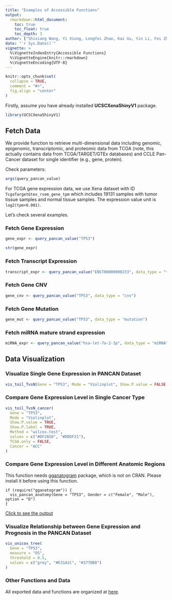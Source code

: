 ```yaml
---
title: "Examples of Accessible Functions"
output: 
  rmarkdown::html_document:
    toc: true
    toc_float: true
    toc_depth: 3
author: ["Shixiang Wang, Yi Xiong, Longfei Zhao, Kai Gu, Yin Li, Fei Zhao"]
date: "`r Sys.Date()`"
vignette: >
  %\VignetteIndexEntry{Accessible Functions}
  %\VignetteEngine{knitr::rmarkdown}
  %\VignetteEncoding{UTF-8}
---
```


```r
knitr::opts_chunk$set(
  collapse = TRUE,
  comment = "#>",
  fig.align = "center"
)
```

Firstly, assume you have already installed **UCSCXenaShinyV1** package.

```r
library(UCSCXenaShinyV1)
```

## Fetch Data

We provide function to retrieve multi-dimensional data including genomic, epigenomic, transcriptomic, and proteomic data from TCGA (note, this actually contains data from TCGA/TARGET/GTEx databases) and CCLE Pan-Cancer dataset for single identifier (e.g., gene, protein).

Check parameters:

```r
args(query_pancan_value)
```

For TCGA gene expression data, we use Xena dataset with ID `TcgaTargetGtex_rsem_gene_tpm` which includes 19131 samples with tumor tissue samples and normal tissue samples. The expression value unit is `log2(tpm+0.001)`.

Let's check several examples.

### Fetch Gene Expression

```r
gene_expr <- query_pancan_value("TP53")
```

```r
str(gene_expr)
```

### Fetch Transcript Expression

```r
transcript_expr <- query_pancan_value("ENST00000000233", data_type = "transcript")
```

### Fetch Gene CNV

```r
gene_cnv <- query_pancan_value("TP53", data_type = "cnv")
```

### Fetch Gene Mutation

```r
gene_mut <- query_pancan_value("TP53", data_type = "mutation")
```

### Fetch miRNA mature strand expression

```r
miRNA_expr <- query_pancan_value("hsa-let-7a-2-3p", data_type = "miRNA")
```

## Data Visualization

### Visualize Single Gene Expression in PANCAN Dataset

```r
vis_toil_TvsN(Gene = "TP53", Mode = "Violinplot", Show.P.value = FALSE, Show.P.label = FALSE)
```

### Compare Gene Expression Level in Single Cancer Type

```r
vis_toil_TvsN_cancer(
  Gene = "TP53",
  Mode = "Violinplot",
  Show.P.value = TRUE,
  Show.P.label = TRUE,
  Method = "wilcox.test",
  values = c("#DF2020", "#DDDF21"),
  TCGA.only = FALSE,
  Cancer = "ACC"
)
```

### Compare Gene Expression Level in Different Anatomic Regions

This function needs [gganatogram](https://github.com/jespermaag/gganatogram) package, which is not on CRAN. Please install it before using this function.


```
if (require("gganatogram")) {
  vis_pancan_anatomy(Gene = "TP53", Gender = c("Female", "Male"), option = "D")
}
```

[Click to see the output](https://gitee.com/ShixiangWang/ImageCollection/raw/master/png/20210322130516.png)

### Visualize Relationship between Gene Expression and Prognosis in the PANCAN Dataset

```r
vis_unicox_tree(
  Gene = "TP53",
  measure = "OS",
  threshold = 0.5,
  values = c("grey", "#E31A1C", "#377DB8")
)
```

### Other Functions and Data

All exported data and functions are organized at [here](https://openbiox.github.io/UCSCXenaShinyV1/reference/index.html).

